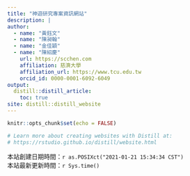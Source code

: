 ```yaml
---
title: "神遊研究專案資訊網站"
description: |
author:
  - name: "黃鈺文"
  - name: "陳昶翰"
  - name: "金佳穎"
  - name: "陳紹慶"
    url: https://scchen.com
    affiliation: 慈濟大學
    affiliation_url: https://www.tcu.edu.tw
    orcid_id: 0000-0001-6092-6049
output: 
  distill::distill_article: 
    toc: true
site: distill::distill_website
---
```


```r
knitr::opts_chunk$set(echo = FALSE)

# Learn more about creating websites with Distill at:
# https://rstudio.github.io/distill/website.html

```

本站創建日期時間：`r as.POSIXct("2021-01-21 15:34:34 CST")`\
本站最新更新時間：`r Sys.time()`
